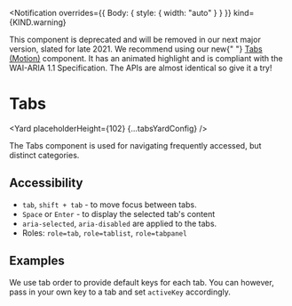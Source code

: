 <!--
Copyright (c) Uber Technologies, Inc.

This source code is licensed under the MIT license found in the
LICENSE file in the root directory of this source tree.
-->






<Notification
  overrides={{ Body: { style: { width: "auto" } } }}
  kind={KIND.warning}
>
  This component is deprecated and will be removed in our next major version,
  slated for late 2021. We recommend using our new{" "}
  <a href="/components/tabs-motion">Tabs (Motion)</a> component. It has an
  animated highlight and is compliant with the WAI-ARIA 1.1 Specification. The
  APIs are almost identical so give it a try!
</Notification>

# Tabs

<Yard placeholderHeight={102} {...tabsYardConfig} />

The Tabs component is used for navigating frequently accessed, but distinct categories.

## Accessibility

- `tab`, `shift + tab` - to move focus between tabs.
- `Space` or `Enter` - to display the selected tab's content
- `aria-selected`, `aria-disabled` are applied to the tabs.
- Roles: `role=tab`, `role=tablist`, `role=tabpanel`

## Examples

<Example title="Controlled Tabs Usage" path="tabs/controlled.tsx">
  <TabsControlled />
</Example>

<Example title="Uncontrolled Tabs Usage" path="tabs/uncontrolled.tsx">
  <TabsUncontrolled />
</Example>

<Example title="With Custom Keys" path="tabs/custom-keys.tsx">
  <TabsCustomKeys />
</Example>

We use tab order to provide default keys for each tab. You can however, pass in your own key to a tab and set `activeKey` accordingly.

<Example title="Tabs SEO Friendly" path="tabs/renderall.tsx">
  <TabsRenderAll />
</Example>

<Example title="Tabs Vertical Usage" path="tabs/vertical.tsx">
  <TabsVertical />
</Example>

<Example title="Tabs Overrides" path="tabs/overrides.tsx">
  <TabsOverrides />
</Example>

<Exports component={TabsExports} title="Tabs exports" path="baseui/tabs" />
